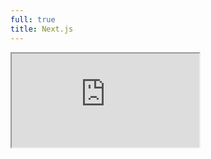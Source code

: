 ```yaml
---
full: true
title: Next.js
---
```


<iframe
  allow="accelerometer; ambient-light-sensor; camera; encrypted-media; geolocation; gyroscope; hid; microphone; midi; payment; usb; vr; xr-spatial-tracking"
  sandbox="allow-autoplay allow-forms allow-modals allow-popups allow-presentation allow-same-origin allow-scripts"
  src="https://codesandbox.io/embed/github/inabagumi/blurhash-loader/tree/main/examples/nextjs?fontsize=14&amp;theme=dark&amp;autoresize=1"
  style={{
    width: '100%',
    height: '100%',
    border: 0,
    overflow: 'hidden',
    background: 'rgb(21, 21, 21)'
  }}
/>
